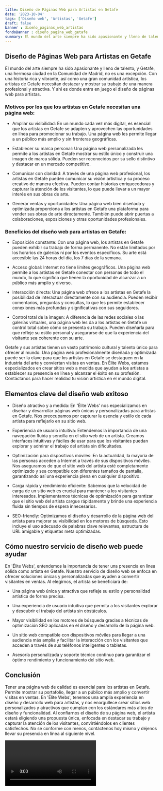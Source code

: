 ```yaml
---
title: Diseño de Páginas Web para Artistas en Getafe
date: '2023-10-04'
tags: ['Diseño web', 'Artistas', 'Getafe']
draft: false
banner : diseño_paginas_web_artistas
fondoBanner : diseño_pagina_web_getafe
summary: El mundo del arte siempre ha sido apasionante y lleno de talento, y Getafe, una hermosa ciudad en la Comunidad de Madrid, no es una excepción. Con una historia rica y vibrante, así como una gran comunidad artística, los artistas de Getafe necesitan destacar y mostrar su trabajo de una manera profesional y atractiva. Y ahí es donde entra en juego el diseño de páginas web para artistas.
---
```


## Diseño de Páginas Web para Artistas en Getafe

El mundo del arte siempre ha sido apasionante y lleno de talento, y Getafe, una hermosa ciudad en la Comunidad de Madrid, no es una excepción. Con una historia rica y vibrante, así como una gran comunidad artística, los artistas de Getafe necesitan destacar y mostrar su trabajo de una manera profesional y atractiva. Y ahí es donde entra en juego el diseño de páginas web para artistas.

### Motivos por los que los artistas en Getafe necesitan una página web:

- Ampliar su visibilidad: En un mundo cada vez más digital, es esencial que los artistas en Getafe se adapten y aprovechen las oportunidades en línea para promocionar su trabajo. Una página web les permite llegar a un público más amplio y sin fronteras geográficas.

- Establecer su marca personal: Una página web personalizada les permite a los artistas en Getafe mostrar su estilo único y construir una imagen de marca sólida. Pueden ser reconocidos por su sello distintivo y destacar en un mercado competitivo.

- Comunicar con claridad: A través de una página web profesional, los artistas en Getafe pueden comunicar su visión artística y su proceso creativo de manera efectiva. Pueden contar historias enriquecedoras y capturar la atención de los visitantes, lo que puede llevar a un mayor interés en sus obras de arte.

- Generar ventas y oportunidades: Una página web bien diseñada y optimizada proporciona a los artistas en Getafe una plataforma para vender sus obras de arte directamente. También puede abrir puertas a colaboraciones, exposiciones y otras oportunidades profesionales.

### Beneficios del diseño web para artistas en Getafe:

- Exposición constante: Con una página web, los artistas en Getafe pueden exhibir su trabajo de forma permanente. No están limitados por los horarios de galerías ni por los eventos específicos. Su arte está accesible las 24 horas del día, los 7 días de la semana.

- Acceso global: Internet no tiene límites geográficos. Una página web permite a los artistas en Getafe conectar con personas de todo el mundo, lo que significa que tienen la oportunidad de alcanzar a un público más amplio y diverso.

- Interacción directa: Una página web ofrece a los artistas en Getafe la posibilidad de interactuar directamente con su audiencia. Pueden recibir comentarios, preguntas y consultas, lo que les permite establecer conexiones más profundas y significativas con sus seguidores.

- Control total de la imagen: A diferencia de las redes sociales o las galerías virtuales, una página web les da a los artistas en Getafe un control total sobre cómo se presenta su trabajo. Pueden diseñarla para que refleje su estilo personal y asegurarse de que la experiencia del visitante sea coherente con su arte.

Getafe y sus artistas tienen un vasto patrimonio cultural y talento único para ofrecer al mundo. Una página web profesionalmente diseñada y optimizada puede ser la clave para que los artistas en Getafe se destaquen en la industria del arte y conviertan visitas en ventas. En Élite Webs, estamos especializados en crear sitios web a medida que ayudan a los artistas a establecer su presencia en línea y alcanzar el éxito en su profesión. Contáctanos para hacer realidad tu visión artística en el mundo digital.

<GifSeo />

<Cta />

## Elementos clave del diseño web exitoso

- Diseño atractivo y a medida: En 'Élite Webs' nos especializamos en diseñar y desarrollar páginas web únicas y personalizadas para artistas en Getafe. Nos preocupamos por capturar la esencia y estilo de cada artista para reflejarlo en su sitio web.

- Experiencia de usuario intuitiva: Entendemos la importancia de una navegación fluida y sencilla en el sitio web de un artista. Creamos interfaces intuitivas y fáciles de usar para que los visitantes puedan explorar y admirar el trabajo del artista sin dificultades.

- Optimización para dispositivos móviles: En la actualidad, la mayoría de las personas acceden a Internet a través de sus dispositivos móviles. Nos aseguramos de que el sitio web del artista esté completamente optimizado y sea compatible con diferentes tamaños de pantalla, garantizando así una experiencia plena en cualquier dispositivo.

- Carga rápida y rendimiento eficiente: Sabemos que la velocidad de carga de un sitio web es crucial para mantener a los visitantes interesados. Implementamos técnicas de optimización para garantizar que el sitio web del artista cargue rápidamente y brinde una experiencia fluida sin tiempos de espera innecesarios.

- SEO-friendly: Optimizamos el diseño y desarrollo de la página web del artista para mejorar su visibilidad en los motores de búsqueda. Esto incluye el uso adecuado de palabras clave relevantes, estructura de URL amigable y etiquetas meta optimizadas.

## Cómo nuestro servicio de diseño web puede ayudar

En 'Élite Webs', entendemos la importancia de tener una presencia en línea sólida como artista en Getafe. Nuestro servicio de diseño web se enfoca en ofrecer soluciones únicas y personalizadas que ayuden a convertir visitantes en ventas. Al elegirnos, el artista se beneficiará de:

- Una página web única y atractiva que refleje su estilo y personalidad artística de forma precisa.

- Una experiencia de usuario intuitiva que permita a los visitantes explorar y descubrir el trabajo del artista sin obstáculos.

- Mayor visibilidad en los motores de búsqueda gracias a técnicas de optimización SEO aplicadas en el diseño y desarrollo de la página web.

- Un sitio web compatible con dispositivos móviles para llegar a una audiencia más amplia y facilitar la interacción con los visitantes que acceden a través de sus teléfonos inteligentes o tabletas.

- Asesoría personalizada y soporte técnico continuo para garantizar el óptimo rendimiento y funcionamiento del sitio web.

## Conclusión

Tener una página web de calidad es esencial para los artistas en Getafe. Permite mostrar su portafolio, llegar a un público más amplio y convertir visitas en ventas. En 'Élite Webs', tenemos una amplia experiencia en diseño y desarrollo web para artistas, y nos enorgullece crear sitios web personalizados y atractivos que cumplan con los estándares más altos de diseño y funcionalidad. Al confiarnos el diseño de su página web, el artista estará eligiendo una propuesta única, enfocada en destacar su trabajo y capturar la atención de los visitantes, convirtiéndolos en clientes satisfechos. No se conforme con menos, contáctenos hoy mismo y déjenos llevar su presencia en línea al siguiente nivel.

<Video />

<CtaBot job='Artistas' city='Getafe'/>

<Gmaps query='Getafe+españa+maps' />